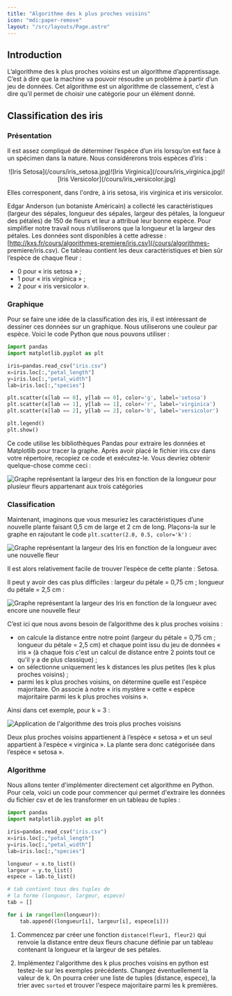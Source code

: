 ```yaml
---
title: "Algorithme des k plus proches voisins"
icon: "mdi:paper-remove"
layout: "/src/layouts/Page.astro"
---
```


## Introduction

L’algorithme des k plus proches voisins est un algorithme d’apprentissage.
C’est à dire que la machine va pouvoir résoudre un problème à partir d’un jeu
de données. Cet algorithme est un algorithme de classement, c’est à dire qu’il
permet de choisir une catégorie pour un élément donné.

## Classification des iris

### Présentation

Il est assez compliqué de déterminer l’espèce d’un iris lorsqu’on est face à
un spécimen dans la nature. Nous considérerons trois espèces d’iris :

<center> ![Iris Setosa](/cours/iris_setosa.jpg)![Iris Virginica](/cours/iris_virginica.jpg)![Iris Versicolor](/cours/iris_versicolor.jpg) </center>

Elles corresponent, dans l'ordre, à iris setosa, iris virginica et iris
versicolor.

Edgar Anderson (un botaniste Américain) a collecté les caractéristiques
(largeur des sépales, longueur des sépales, largeur des pétales, la longueur
des pétales) de 150 de fleurs et leur a attribué leur bonne espèce. Pour
simplifier notre travail nous n’utiliserons que la longueur et la largeur des
pétales. Les données sont disponibles à cette adresse :
[http://kxs.fr/cours/algorithmes-premiere/iris.csv](/cours/algorithmes-
premiere/iris.csv). Ce tableau contient les deux caractéristiques et bien sûr
l’espèce de chaque fleur :

  - 0 pour « iris setosa » ;
  - 1 pour « iris virginica » ;
  - 2 pour « iris versicolor ».

### Graphique

Pour se faire une idée de la classification des iris, il est intéressant de
dessiner ces données sur un graphique. Nous utiliserons une couleur par
espèce. Voici le code Python que nous pouvons utiliser :

```py
import pandas
import matplotlib.pyplot as plt

iris=pandas.read_csv("iris.csv")
x=iris.loc[:,"petal_length"]
y=iris.loc[:,"petal_width"]
lab=iris.loc[:,"species"]

plt.scatter(x[lab == 0], y[lab == 0], color='g', label='setosa')
plt.scatter(x[lab == 1], y[lab == 1], color='r', label='virginica')
plt.scatter(x[lab == 2], y[lab == 2], color='b', label='versicolor')

plt.legend()
plt.show()
```

Ce code utilise les bibliothèques Pandas pour extraire les données et
Matplotlib pour tracer la graphe. Après avoir placé le fichier iris.csv dans
votre répertoire, recopiez ce code et exécutez-le. Vous devriez obtenir
quelque-chose comme ceci :

![Graphe représentant la largeur des Iris en fonction de la longueur pour
plusieur fleurs appartenant aux trois catégories](/cours/plot1.png)

### Classification

Maintenant, imaginons que vous mesuriez les caractéristiques d’une nouvelle
plante faisant 0,5 cm de large et 2 cm de long. Plaçons-la sur le graphe en
rajoutant le code `plt.scatter(2.0, 0.5, color='k')` :

![Graphe représentant la largeur des Iris en fonction de la longueur avec une
nouvelle fleur](/cours/plot2.png)

Il est alors relativement facile de trouver l’espèce de cette plante : Setosa.

Il peut y avoir des cas plus difficiles : largeur du pétale = 0,75 cm ;
longueur du pétale = 2,5 cm :

![Graphe représentant la largeur des Iris en fonction de la longueur avec
encore une nouvelle fleur](/cours/plot2bis.png)

C’est ici que nous avons besoin de l’algorithme des k plus proches voisins :

  - on calcule la distance entre notre point (largeur du pétale = 0,75 cm ; longueur du pétale = 2,5 cm) et chaque point issu du jeu de données « iris » (à chaque fois c'est un calcul de distance entre 2 points tout ce qu'il y a de plus classique) ;
  - on sélectionne uniquement les k distances les plus petites (les k plus proches voisins) ;
  - parmi les k plus proches voisins, on détermine quelle est l'espèce majoritaire. On associe à notre « iris mystère » cette « espèce majoritaire parmi les k plus proches voisins ».

Ainsi dans cet exemple, pour k = 3 :

![Application de l'algorithme des trois plus proches voisisns](/cours/plot3.png)

Deux plus proches voisins appartienent à l’espèce « setosa » et un seul
appartient à l’espèce « virginica ». La plante sera donc catégorisée dans
l’espèce « setosa ».

### Algorithme

Nous allons tenter d'implémenter directement cet algorithme en Python. Pour
cela, voici un code pour commencer qui permet d'extraire les données du
fichier csv et de les transformer en un tableau de tuples :

```py
import pandas
import matplotlib.pyplot as plt

iris=pandas.read_csv("iris.csv")
x=iris.loc[:,"petal_length"]
y=iris.loc[:,"petal_width"]
lab=iris.loc[:,"species"]

longueur = x.to_list()
largeur = y.to_list()
espece = lab.to_list()

# tab contient tous des tuples de
# la forme (longueur, largeur, espece)
tab = []

for i in range(len(longueur)):
    tab.append((longueur[i], largeur[i], espece[i]))
```

1. Commencez par créer une fonction `distance(fleur1, fleur2)` qui renvoie
la distance entre deux fleurs chacune définie par un tableau contenant la
longueur et la largeur de ses pétales.

2. Implémentez l'algorithme des k plus proches voisins en python est
testez-le sur les exemples précédents. Changez éventuellement la valeur de k.
On pourra créer une liste de tuples (distance, espece), la trier avec `sorted`
et trouver l'espece majoritaire parmi les k premières.
